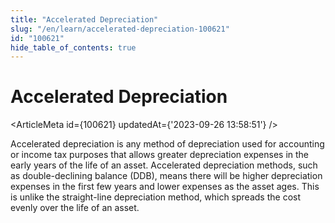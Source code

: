 ```yaml
---
title: "Accelerated Depreciation"
slug: "/en/learn/accelerated-depreciation-100621"
id: "100621"
hide_table_of_contents: true
---
```



# Accelerated Depreciation

<ArticleMeta id={100621} updatedAt={'2023-09-26 13:58:51'} />
<div className='border-solid border-b border-t-0 my-4 border-[var(--ifm-color-gray-300)]' />

Accelerated depreciation is any method of depreciation used for accounting or income tax purposes that allows greater depreciation expenses in the early years of the life of an asset. Accelerated depreciation methods, such as double-declining balance (DDB), means there will be higher depreciation expenses in the first few years and lower expenses as the asset ages. This is unlike the straight-line depreciation method, which spreads the cost evenly over the life of an asset.
